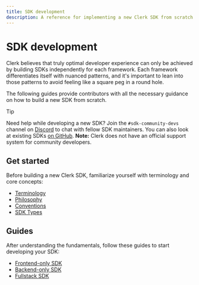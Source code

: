 ```yaml
---
title: SDK development
description: A reference for implementing a new Clerk SDK from scratch.
---
```


# SDK development

Clerk believes that truly optimal developer experience can only be achieved by building SDKs independently for each framework. Each framework differentiates itself with nuanced patterns, and it's important to lean into those patterns to avoid feeling like a square peg in a round hole.

The following guides provide contributors with all the necessary guidance on how to build a new SDK from scratch.

> [!TIP]
> Need help while developing a new SDK? Join the `#sdk-community-devs` channel on [Discord](https://clerk.com/discord) to chat with fellow SDK maintainers. You can also look at existing SDKs [on GitHub](https://github.com/clerk/javascript). **Note:** Clerk does not have an official support system for community developers.

## Get started

Before building a new Clerk SDK, familiarize yourself with terminology and core concepts:

- [Terminology](/docs/references/sdk/terminology)
- [Philosophy](/docs/references/sdk/philosophy)
- [Conventions](/docs/references/sdk/conventions)
- [SDK Types](/docs/references/sdk/types)

## Guides

After understanding the fundamentals, follow these guides to start developing your SDK:

- [Frontend-only SDK](/docs/references/sdk/frontend-only)
- [Backend-only SDK](/docs/references/sdk/backend-only)
- [Fullstack SDK](/docs/references/sdk/fullstack)
